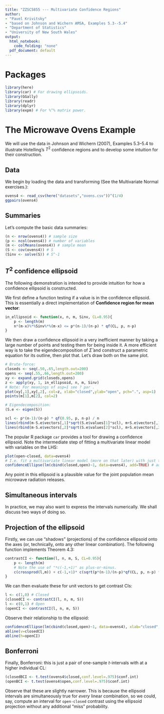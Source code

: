 ```yaml
---
title: "ZZSC5855 --- Multivariate Confidence Regions"
author:
- "Pavel Krivitsky"
- "based on Johnson and Wichern AMSA, Examples 5.3--5.4"
- "Department of Statistics"
- "University of New South Wales"
output:
  html_notebook:
    code_folding: "none"
  pdf_document: default
---
```



# Packages
```r
library(here)
library(car) # For drawing ellipsoids.
library(GGally)
library(readr)
library(dplyr)
library(expm) # For %^% matrix power.
```

# The Microwave Ovens Example

We will use the data in Johnson and Wichern (2007), Examples 5.3--5.4 to illustrate Hotelling's $T^2$ confidence regions and to develop some intuition for their construction.

## Data

We begin by loading the data and transforming (See the Multivariate Normal exercises.):
```r
ovens4 <- read_csv(here("datasets","ovens.csv"))^(1/4)
ggpairs(ovens4)
```

## Summaries

Let's compute the basic data summaries:
```r
(n <- nrow(ovens4)) # sample size
(p <- ncol(ovens4)) # number of variables
(m <- colMeans(ovens4)) # sample mean
(S <- cov(ovens4)) # S
(Sinv <- solve(S)) # S^-1
```

## $T^2$ confidence ellipsoid

The following demonstration is intended to provide intuition for how a confidence ellipsoid is constructed.

We first define a function testing if a value is in the confidence ellipsoid. This is essentially a direct implementation of **Confidence region for mean vector**:
```r
in_ellipsoid <- function(x, n, m, Sinv, CL=0.95){
    p <- length(m)
    n*(m-x)%*%Sinv%*%(m-x) <= p*(n-1)/(n-p) * qf(CL, p, n-p)
}
```

We then draw a confidence ellipsoid in a very inefficient manner by taking a large number of points and testing them for being inside it. A more efficient way is to take the eigendecomposition of $\hat{\Sigma}$ and construct a parametric equation for its outline, then plot that. Let's draw both on the same plot.
```r
# Brute-force:
closeds <- seq(.50,.65,length.out=200)
opens <- seq(.55,.66,length.out=200)
xy <- expand.grid(closeds,opens)
z <- apply(xy, 1, in_ellipsoid, n, m, Sinv)
# Note: For meanings of asp=1 see ? par .
plot(xy[,1],xy[,2], col=z, xlab="closed",ylab="open", pch=".", asp=1)
points(m[1],m[2], col=2)

# Eigendecomposition:
(S.e <- eigen(S))

scl <- p*(n-1)/(n-p) * qf(0.95, p, n-p) / n
lines(rbind(m-S.e$vectors[,1]*sqrt(S.e$values[1]*scl), m+S.e$vectors[,1]*sqrt(S.e$values[1]*scl))) # Major axis
lines(rbind(m-S.e$vectors[,2]*sqrt(S.e$values[2]*scl), m+S.e$vectors[,2]*sqrt(S.e$values[2]*scl))) # Minor axis
```

The popular R package `car` provides a tool for drawing a confidence ellipsoid. Note the intermediate step of fitting a multivariate linear model with variables on the LHS:
```r
plot(open~closed, data=ovens4)
# I.e. fit a multivariate linear model (more on that later) with just the intercept:
confidenceEllipse(lm(cbind(closed,open)~1, data=ovens4), add=TRUE) # add=TRUE means don't start a new plot.
```

Any point in this ellipsoid is a plausible value for the joint population mean microwave radiation releases.

## Simultaneous intervals

In practice, we may also want to express the intervals numerically. We shall discuss two ways of doing so.

## Projection of the ellipsoid

Firstly, we can use "shadows" (projections) of the confidence ellipsoid onto the axes (or, technically, onto any other linear combination). The following function implements Theorem 4.3:
```r
contrastCI <- function(l, n, m, S, CL=0.95){
    p <- length(m)
    # Note the use of "*c(-1,+1)" as plus-or-minus.
    c(crossprod(l,m)) + c(-1,+1)* c(sqrt(p*(n-1)/(n-p)*qf(CL, p, n-p) * t(l)%*%S%*%l/n))
}
```
We can then evaluate these for unit vectors to get contrast CIs:
```r
l <- c(1,0) # Closed
(closedCI <- contrastCI(l, n, m, S))
l <- c(0,1) # Open
(openCI <- contrastCI(l, n, m, S))
```
Observe their relationship to the ellipsoid:
```r
confidenceEllipse(lm(cbind(closed,open)~1, data=ovens4), xlab="closed",ylab="open")
abline(v=closedCI)
abline(h=openCI)
```

## Bonferroni

Finally, Bonferroni: this is just a pair of one-sample $t$-intervals with at a higher individual CL:
```r
(closedBCI <- t.test(ovens4$closed,conf.level=.975)$conf.int)
(openBCI <- t.test(ovens4$open,conf.level=.975)$conf.int)
```

Observe that these are slightly narrower. This is because the ellipsoid intervals are simultaneously true for *every* linear combination, so we could, say, compute an interval for `open-closed` contrast using the ellipsoid projection without any additional "miss" probability.


